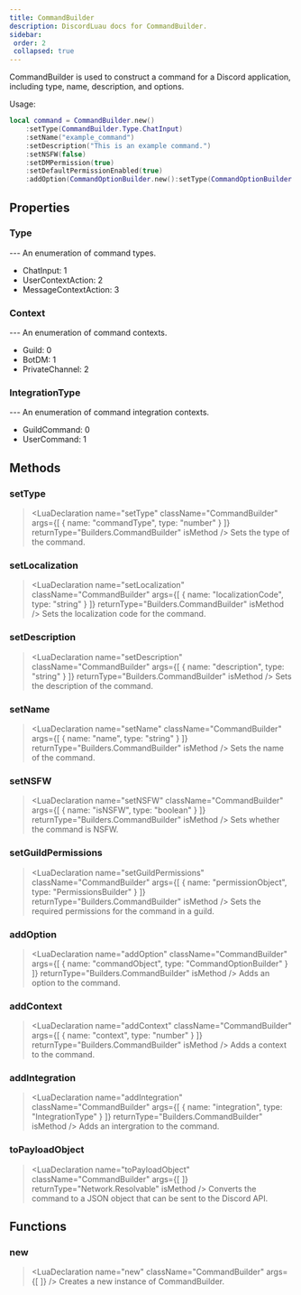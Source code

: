 ```yaml
---
title: CommandBuilder
description: DiscordLuau docs for CommandBuilder.
sidebar:
 order: 2
 collapsed: true
---
```

[//]: # (This file was automatically @generated from moonwave comments using a script. Please do not exit by hand.)
[//]: # (To actually edit documentation, make changes to the main DiscordLuau repo.)

[//]: # (----- DOCUMENT IMPORTS ----- )


[//]: # (----- DOCUMENT DESCRIPTION ----- )

CommandBuilder is used to construct a command for a Discord application, including type, name, description, and options.

Usage:
```lua
local command = CommandBuilder.new()
	:setType(CommandBuilder.Type.ChatInput)
	:setName("example_command")
	:setDescription("This is an example command.")
	:setNSFW(false)
	:setDMPermission(true)
	:setDefaultPermissionEnabled(true)
	:addOption(CommandOptionBuilder.new():setType(CommandOptionBuilder.Type.String):setName("option1"):setDescription("An option"))
```

[//]: # (----- DOCUMENT PROPERTIES ----- )

## Properties

### Type

<LuaProperty name="CommandBuilder.Type" type="table" />
---
An enumeration of command types.

- ChatInput: 1
- UserContextAction: 2
- MessageContextAction: 3
### Context

<LuaProperty name="CommandBuilder.Context" type="table" />
---
An enumeration of command contexts.

- Guild: 0
- BotDM: 1
- PrivateChannel: 2
### IntegrationType

<LuaProperty name="CommandBuilder.IntegrationType" type="table" />
---
An enumeration of command integration contexts.

- GuildCommand: 0
- UserCommand: 1

[//]: # (----- DOCUMENT METHODS ----- )

## Methods

### setType

> <LuaDeclaration name="setType" className="CommandBuilder" args={[ { name: "commandType", type: "number" } ]} returnType="Builders.CommandBuilder" isMethod />
Sets the type of the command.
### setLocalization

> <LuaDeclaration name="setLocalization" className="CommandBuilder" args={[ { name: "localizationCode", type: "string" } ]} returnType="Builders.CommandBuilder" isMethod />
Sets the localization code for the command.
### setDescription

> <LuaDeclaration name="setDescription" className="CommandBuilder" args={[ { name: "description", type: "string" } ]} returnType="Builders.CommandBuilder" isMethod />
Sets the description of the command.
### setName

> <LuaDeclaration name="setName" className="CommandBuilder" args={[ { name: "name", type: "string" } ]} returnType="Builders.CommandBuilder" isMethod />
Sets the name of the command.
### setNSFW

> <LuaDeclaration name="setNSFW" className="CommandBuilder" args={[ { name: "isNSFW", type: "boolean" } ]} returnType="Builders.CommandBuilder" isMethod />
Sets whether the command is NSFW.
### setGuildPermissions

> <LuaDeclaration name="setGuildPermissions" className="CommandBuilder" args={[ { name: "permissionObject", type: "PermissionsBuilder" } ]} returnType="Builders.CommandBuilder" isMethod />
Sets the required permissions for the command in a guild.
### addOption

> <LuaDeclaration name="addOption" className="CommandBuilder" args={[ { name: "commandObject", type: "CommandOptionBuilder" } ]} returnType="Builders.CommandBuilder" isMethod />
Adds an option to the command.
### addContext

> <LuaDeclaration name="addContext" className="CommandBuilder" args={[ { name: "context", type: "number" } ]} returnType="Builders.CommandBuilder" isMethod />
Adds a context to the command.
### addIntegration

> <LuaDeclaration name="addIntegration" className="CommandBuilder" args={[ { name: "integration", type: "IntegrationType" } ]} returnType="Builders.CommandBuilder" isMethod />
Adds an intergration to the command.
### toPayloadObject

> <LuaDeclaration name="toPayloadObject" className="CommandBuilder" args={[  ]} returnType="Network.Resolvable" isMethod />
Converts the command to a JSON object that can be sent to the Discord API.

[//]: # (----- DOCUMENT FUNCTIONS ----- )

## Functions

### new

> <LuaDeclaration name="new" className="CommandBuilder" args={[  ]} />
Creates a new instance of CommandBuilder.

